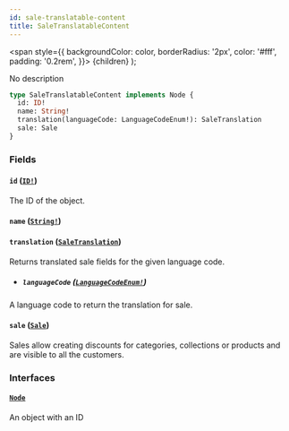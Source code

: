 ```yaml
---
id: sale-translatable-content
title: SaleTranslatableContent
---
```


<span
style={{
      backgroundColor: color,
      borderRadius: '2px',
      color: '#fff',
      padding: '0.2rem',
    }}>
{children}
</span>
);

No description

```graphql
type SaleTranslatableContent implements Node {
  id: ID!
  name: String!
  translation(languageCode: LanguageCodeEnum!): SaleTranslation
  sale: Sale
}
```

### Fields

#### `id` ([`ID!`](/api-reference/scalars/id.mdx))

The ID of the object.

#### `name` ([`String!`](/api-reference/scalars/string.mdx))

#### `translation` ([`SaleTranslation`](/api-reference/objects/sale-translation.mdx))

Returns translated sale fields for the given language code.

- ##### `languageCode` ([`LanguageCodeEnum!`](/api-reference/enums/language-code-enum.mdx))

A language code to return the translation for sale.

#### `sale` ([`Sale`](/api-reference/objects/sale.mdx))

Sales allow creating discounts for categories, collections or products and are visible to all the customers.

### Interfaces

#### [`Node`](/api-reference/interfaces/node.mdx)

An object with an ID
